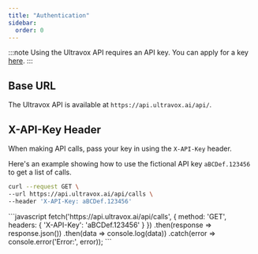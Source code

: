 ```yaml
---
title: "Authentication"
sidebar:
  order: 0
---
```



:::note
Using the Ultravox API requires an API key. You can apply for a key [here](https://forms.gle/BNmUBrqymzH3vkxj8).
:::

## Base URL
The Ultravox API is available at `https://api.ultravox.ai/api/`.

## X-API-Key Header
When making API calls, pass your key in using the `X-API-Key` header.

Here's an example showing how to use the fictional API key `aBCDef.123456` to get a list of calls.
<Tabs syncKey="example-language">
  <TabItem label="cURL">
  ```bash
  curl --request GET \
  --url https://api.ultravox.ai/api/calls \
  --header 'X-API-Key: aBCDef.123456'
  
  ```
  </TabItem>
  <TabItem label="JavaScript">
  ```javascript
  fetch('https://api.ultravox.ai/api/calls', {
    method: 'GET',
    headers: {
      'X-API-Key': 'aBCDef.123456'
    }
  })
  .then(response => response.json())
  .then(data => console.log(data))
  .catch(error => console.error('Error:', error));
  ```
  </TabItem>
</Tabs>